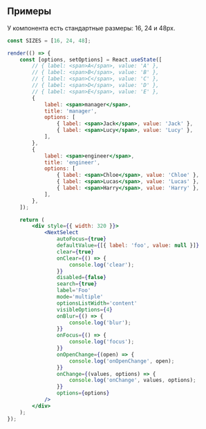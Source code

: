 ## Примеры

У компонента есть стандартные размеры: 16, 24 и 48px.

```jsx live
const SIZES = [16, 24, 48];

render(() => {
    const [options, setOptions] = React.useState([
        // { label: <span>A</span>, value: 'A' },
        // { label: <span>B</span>, value: 'B' },
        // { label: <span>C</span>, value: 'C' },
        // { label: <span>D</span>, value: 'D' },
        // { label: <span>E</span>, value: 'E' },
        {
            label: <span>manager</span>,
            title: 'manager',
            options: [
                { label: <span>Jack</span>, value: 'Jack' },
                { label: <span>Lucy</span>, value: 'Lucy' },
            ],
        },
        {
            label: <span>engineer</span>,
            title: 'engineer',
            options: [
                { label: <span>Chloe</span>, value: 'Chloe' },
                { label: <span>Lucas</span>, value: 'Lucas' },
                { label: <span>Harry</span>, value: 'Harry' },
            ],
        },
    ]);

    return (
        <div style={{ width: 320 }}>
            <NextSelect
                autoFocus={true}
                defaultValue={[{ label: 'foo', value: null }]}
                clear={true}
                onClear={() => {
                    console.log('clear');
                }}
                disabled={false}
                search={true}
                label='Foo'
                mode='multiple'
                optionsListWidth='content'
                visibleOptions={4}
                onBlur={() => {
                    console.log('blur');
                }}
                onFocus={() => {
                    console.log('focus');
                }}
                onOpenChange={(open) => {
                    console.log('onOpenChange', open);
                }}
                onChange={(values, options) => {
                    console.log('onChange', values, options);
                }}
                options={options}
            />
        </div>
    );
});
```
